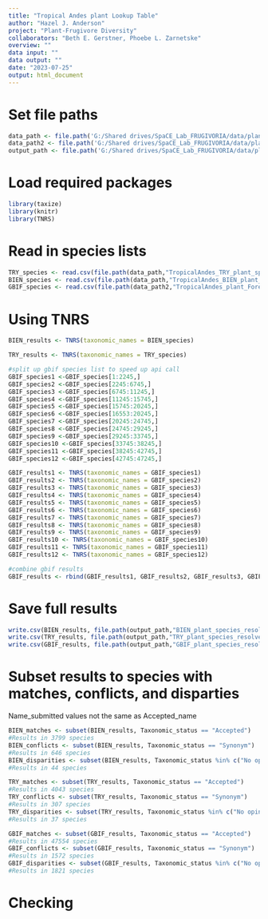 ```yaml
---
title: "Tropical Andes plant Lookup Table"
author: "Hazel J. Anderson"
project: "Plant-Frugivore Diversity"
collaborators: "Beth E. Gerstner, Phoebe L. Zarnetske"
overview: ""
data input: ""
data output: ""
date: "2023-07-25"
output: html_document
---
```


# Set file paths
```r
data_path <- file.path('G:/Shared drives/SpaCE_Lab_FRUGIVORIA/data/plants/L0')
data_path2 <- file.path('G:/Shared drives/SpaCE_Lab_FRUGIVORIA/data/plants/L1')
output_path <- file.path('G:/Shared drives/SpaCE_Lab_FRUGIVORIA/data/plants/L1')
```

# Load required packages
```r
library(taxize)
library(knitr)
library(TNRS)
```

# Read in species lists
```r
TRY_species <- read.csv(file.path(data_path,"TropicalAndes_TRY_plant_species.csv"))
BIEN_species <- read.csv(file.path(data_path,"TropicalAndes_BIEN_plant_trait_species.csv"))
GBIF_species <- read.csv(file.path(data_path2,"TropicalAndes_plant_Forest_SpeciesList.csv"))
```

# Using TNRS
```r
BIEN_results <- TNRS(taxonomic_names = BIEN_species)
```

```r
TRY_results <- TNRS(taxonomic_names = TRY_species)
```

```r
#split up gbif species list to speed up api call
GBIF_species1 <-GBIF_species[1:2245,]
GBIF_species2 <-GBIF_species[2245:6745,]
GBIF_species3 <-GBIF_species[6745:11245,]
GBIF_species4 <-GBIF_species[11245:15745,]
GBIF_species5 <-GBIF_species[15745:20245,]
GBIF_species6 <-GBIF_species[16553:20245,]
GBIF_species7 <-GBIF_species[20245:24745,]
GBIF_species8 <-GBIF_species[24745:29245,]
GBIF_species9 <-GBIF_species[29245:33745,]
GBIF_species10 <-GBIF_species[33745:38245,]
GBIF_species11 <-GBIF_species[38245:42745,]
GBIF_species12 <-GBIF_species[42745:47245,]
```

```r
GBIF_results1 <- TNRS(taxonomic_names = GBIF_species1)
GBIF_results2 <- TNRS(taxonomic_names = GBIF_species2)
GBIF_results3 <- TNRS(taxonomic_names = GBIF_species3)
GBIF_results4 <- TNRS(taxonomic_names = GBIF_species4)
GBIF_results5 <- TNRS(taxonomic_names = GBIF_species5)
GBIF_results6 <- TNRS(taxonomic_names = GBIF_species6)
GBIF_results7 <- TNRS(taxonomic_names = GBIF_species7)
GBIF_results8 <- TNRS(taxonomic_names = GBIF_species8)
GBIF_results9 <- TNRS(taxonomic_names = GBIF_species9)
GBIF_results10 <- TNRS(taxonomic_names = GBIF_species10)
GBIF_results11 <- TNRS(taxonomic_names = GBIF_species11)
GBIF_results12 <- TNRS(taxonomic_names = GBIF_species12)
```

```r
#combine gbif results
GBIF_results <- rbind(GBIF_results1, GBIF_results2, GBIF_results3, GBIF_results4, GBIF_results5, GBIF_results6, GBIF_results7, GBIF_results8, GBIF_results9, GBIF_results10, GBIF_results11, GBIF_results12)
```

# Save full results
```r
write.csv(BIEN_results, file.path(output_path,"BIEN_plant_species_resolved_output_full.csv"))
write.csv(TRY_results, file.path(output_path,"TRY_plant_species_resolved_output_full.csv"))
write.csv(GBIF_results, file.path(output_path,"GBIF_plant_species_resolved_output_full.csv"))
```

# Subset results to species with matches, conflicts, and disparties
Name_submitted values not the same as Accepted_name
```r
BIEN_matches <- subset(BIEN_results, Taxonomic_status == "Accepted")
#Results in 3799 species
BIEN_conflicts <- subset(BIEN_results, Taxonomic_status == "Synonym")
#Results in 646 species
BIEN_disparities <- subset(BIEN_results, Taxonomic_status %in% c("No opinion", "Illegitimate", "Invalid", ""))
#Results in 44 species
```

```r
TRY_matches <- subset(TRY_results, Taxonomic_status == "Accepted")
#Results in 4043 species
TRY_conflicts <- subset(TRY_results, Taxonomic_status == "Synonym")
#Results in 307 species
TRY_disparities <- subset(TRY_results, Taxonomic_status %in% c("No opinion", "Illegitimate", "Invalid", ""))
#Results in 37 species
```

```r
GBIF_matches <- subset(GBIF_results, Taxonomic_status == "Accepted")
#Results in 47554 species
GBIF_conflicts <- subset(GBIF_results, Taxonomic_status == "Synonym")
#Results in 1572 species
GBIF_disparities <- subset(GBIF_results, Taxonomic_status %in% c("No opinion", "Illegitimate", "Invalid", ""))
#Results in 1821 species
```

# Checking 
```r

```

